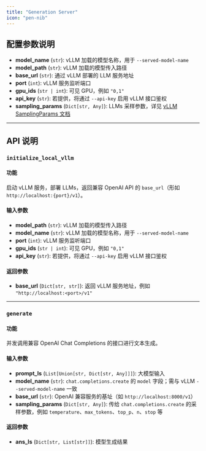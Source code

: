 ```yaml
---
title: "Generation Server"
icon: "pen-nib"
---
```


## 配置参数说明

- **model_name** (`str`): vLLM 加载的模型名称，用于 `--served-model-name`  
- **model_path** (`str`): vLLM 加载的模型传入路径  
- **base_url** (`str`): 通过 vLLM 部署的 LLM 服务地址  
- **port** (`int`): vLLM 服务监听端口  
- **gpu_ids** (`str | int`): 可见 GPU，例如 `"0,1"`  
- **api_key** (`str`): 若提供，将通过 `--api-key` 启用 vLLM 接口鉴权  
- **sampling_params** (`Dict[str, Any]`): LLMs 采样参数，详见 [vLLM SamplingParams 文档](https://docs.vllm.ai/en/latest/api/vllm/sampling_params.html#vllm.sampling_params.SamplingParams)  

---

## API 说明

### `initialize_local_vllm`

#### 功能
启动 vLLM 服务，部署 LLMs，返回兼容 OpenAI API 的 `base_url`（形如 `http://localhost:{port}/v1`）。

#### 输入参数
- **model_path** (`str`): vLLM 加载的模型传入路径  
- **model_name** (`str`): vLLM 加载的模型名称，用于 `--served-model-name`  
- **port** (`int`): vLLM 服务监听端口  
- **gpu_ids** (`str | int`): 可见 GPU，例如 `"0,1"`  
- **api_key** (`str`): 若提供，将通过 `--api-key` 启用 vLLM 接口鉴权  

#### 返回参数
- **base_url** (`Dict[str, str]`): 返回 vLLM 服务地址，例如 `"http://localhost:<port>/v1"`  

---

### `generate`

#### 功能
并发调用兼容 OpenAI Chat Completions 的接口进行文本生成。

#### 输入参数
- **prompt_ls** (`List[Union[str, Dict[str, Any]]]`): 大模型输入  
- **model_name** (`str`): `chat.completions.create` 的 `model` 字段；需与 vLLM `--served-model-name` 一致  
- **base_url** (`str`): OpenAI 兼容服务的基址（如 `http://localhost:8000/v1`）  
- **sampling_params** (`Dict[str, Any]`): 传给 `chat.completions.create` 的采样参数，例如 `temperature`、`max_tokens`、`top_p`、`n`、`stop` 等  

#### 返回参数
- **ans_ls** (`Dict[str, List[str]]`): 模型生成结果  
